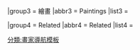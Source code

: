 {{Navbox
|name       = 吉安·洛倫佐·貝尼尼
|titleclass = fn
|title      = 吉安·洛倫佐·貝爾尼尼作品
|listclass  = hlist
|state      = {{{state<includeonly>|collapsed</includeonly>}}}
|bodyclass  = vcard

|group1     = 雕塑
|abbr1      = sculpture
|list1      = 
*[[被劫持的普洛塞庇娜|被劫持的普洛舍賓娜]]
*[[大衛 (貝尼尼)|大衛]]
*[[阿波羅與黛芙妮 (貝尼尼)|阿波羅與黛芙妮]]
*[[圣女大德兰的神魂超拔|聖女大德蘭的神魂超拔]]
*[[路易十四胸像]]
*[[教皇英諾森十世胸像]]
*[[樞機黎塞留胸像]]
<!--
{{Navbox|subgroup

|group1 = 1610s
|list1  =
* ''[[The Goat Amalthea with the Infant Jupiter and a Faun]]''
* ''[[Bust of Giovanni Battista Santoni]]''
* ''[[A Faun Teased by Children]]''
* ''[[Boy with a Dragon]]''
* ''[[Martyrdom of Saint Lawrence]]''
* ''[[Saint Sebastian (Bernini)|Saint Sebastian]]''
* ''[[Bust of Pope Paul V]]''
* ''[[Aeneas, Anchises, and Ascanius]]''
* ''[[Bust of Giovanni Vigevano]]''
* ''[[Damned Soul (Bernini)|Damned Soul]]''
* ''[[Blessed Soul (Bernini)|Blessed Soul]]''
* ''[[Bust of Camilla Barbadoni]]''

|group2 = 1620s
|list2  =
* ''[[Bust of Carlo Antonio del Pozzo]]''
* ''[[Neptune and Triton]]''
* ''[[The Rape of Proserpina]]''
* ''[[Apollo and Daphne (Bernini)|Apollo and Daphne]]''
* ''[[Bust of Pope Gregory XV]]''
* ''[[St. Peter's Baldachin]]''
* ''[[Charity with Four Children]]''
* ''[[David (Bernini)|David]]''
* ''[[Bust of Alessandro Peretti di Montalto]]''
* ''[[Saint Bibiana (Bernini)|Saint Bibiana]]''
* ''[[Busts of Pope Urban VIII]]''
* ''[[Bust of Monsignor Pedro de Foix Montoya]]''
* ''[[Bust of Cardinal Roberto Bellarmine]]''
* ''[[Bust of Cardinal Giovanni Dolfin]]''
* ''[[Bust of Cardinal Escoubleau de Sourdis]]''
* ''[[Bust of Antonio Cepparelli]]''
* ''[[Bust of Cardinal Melchior Klesl]]''
* ''[[Two Angels in Sant'Agostino]]''
* ''[[Bust of Francesco Barberini]]''
* ''[[Bust of Antonio Barberini (Bernini)|Bust of Antonio Barberini]]''
* ''[[Busts of Cardinals Agostino and Pietro Valier (Bernini)|Busts of Cardinals Agostino and Pietro Valier]]''
* ''[[Memorial to Carlo Barberini|Memorial to Carlo Barberini]]''
* ''[[Tomb of Pope Urban VIII]]''
* ''[[Saint Longinus (Bernini)|Saint Longinus]]''
*  ''[[Sleeping Hermaphroditus]]'' <small>(mattress)</small>

|group3 = 1630s
|list3  =
* ''[[Statue of Carlo Barberini|Statue of Carlo Barberini]]''
* ''[[Two Busts of Cardinal Scipione Borghese]]''
* ''[[Tomb of Countess Matilda of Tuscany]]''
* ''[[Pasce Oves Meas]]''
* ''[[Bust of Costanza Bonarelli]]''
* ''[[Busts of Paolo Giordano and Isabella Orsini]]''
* ''[[Statue of Pope Urban VIII]]''
* ''[[Bust of King Charles I (Bernini)|Bust of King Charles I]]''
* ''[[Bust of Thomas Baker]]''
* ''[[Medusa (Bernini)|Medusa]]''

|group4 = 1640s
|list4  =
* ''[[Bust of Cardinal Richilieu]]''
* ''[[Memorial to Alessandro Valtrini]]''
* ''[[Memorial to Ippolito Merenda]]''
* ''[[Memorial to Maria Raggi]]''
* ''[[Truth Unveiled by Time (Bernini)|Truth Unveiled by Time]]''
* ''[[Bust of Pope Leo X]]''
* ''[[Ecstasy of Saint Teresa]]''
* ''[[Raimondi Chapel]]''
* ''[[Noli Me Tangere (Bernini)|Noli Me Tangere]]''

|group5 = 1650s
|list5  =
* ''[[Busts of Pope Innocent X]]''
* ''[[Bust of Francesco I d'Este]]''
* ''[[Corpus (Bernini)|Corpus]]''
* ''[[The Vision of Constantine (Bernini)|The Vision of Constantine]]''
* ''[[Daniel and the Lion (Bernini)|Daniel and the Lion]]''
* ''[[Habakkuk and the Angel (Bernini)|Habakkuk and the Angel]]''
* ''[[Chair of Saint Peter]]''
* ''[[Saints Jerome and Mary Magdalen (Bernini)|Saints Jerome and Mary Magdalen]]''

|group6 = 1660s
|list6  =
* ''[[Statue of Alexander VII (Bernini)|Statue of Alexander VII]]''
* ''[[Busts of Alexander VII (Bernini)|Busts of Alexander VII]]''
* ''[[Elephant and Obelisk]]''
* ''[[Angel with the Crown of Thorns]]''
* ''[[Angel with the Superscription]]''
* ''[[Bust of Gabriele Fonseca]]''
* ''[[Bust of Louis XIV (Bernini)|Bust of Louis XIV]]''
* ''[[Equestrian statue of Louis XIV (Bernini)|Equestrian Statue of King Louis XIV]]''

|group7 = 1670s
|list7  =
* ''[[Blessed Ludovica Albertoni]]''
* ''[[Tomb of Pope Alexander VII]]''
* ''[[Statue of Pope Clement X]]''
* ''[[Bust of the Saviour]]''

}}
-->
|group2     = 建築<br/>和噴泉
|abbr2     = architecture
|list2      = 
* [[聖伯多祿廣場]]
* [[奎琳岗圣安德肋堂|奎琳崗聖安德肋堂]]
* [[巴贝里尼宫|巴貝里尼宮]]
* [[破船喷泉|破船噴泉]]
* [[特里同喷泉|特里同噴泉]]
* [[蜜蜂喷泉|蜜蜂噴泉]]
* [[四河喷泉|四河噴泉]]
* [[摩尔人喷泉|摩爾人噴泉]]
<!--
* [[Santa Bibiana]]
* [[Fountains of St. Peter's Square]]

}}

|group3     = 繪畫
|abbr3     = Paintings
|list3      = {{Navbox|subgroup
   |groupstyle = background: #EAEAAE; text-align: right

|list1  =
* ''[[Self-Portrait as a Young Man (Bernini)|Self-Portrait as a Young Man]]''
* ''[[Portrait of Pope Urban VIII]]''
* ''[[Saint Andrew and Saint Thomas (Bernini)|Saint Andrew and Saint Thomas]]''
* ''[[Self-Portrait as a Mature Man (Bernini)|Self-Portrait as a Mature Man]]''
* ''[[Portrait of a Boy (Bernini)|Portrait of a Boy]]''
* ''[[Christ Mocked (Bernini)|Christ Mocked]]''

}}

|group4     = Related
|abbr4      = Related
|list4      = {{Navbox|subgroup
   |groupstyle = background: #EAEAAE; text-align: right

|list1  =
* [[List of works by Gian Lorenzo Bernini]]
* [[Domenico Bernini|Domenico Bernini (son)]]
* [[Pietro Bernini|Pietro Bernini (father)]]
* [[Luigi Bernini|Luigi Bernini (brother)]]
-->
}}<noinclude>

[[分類:畫家導航模板]]
</noinclude>